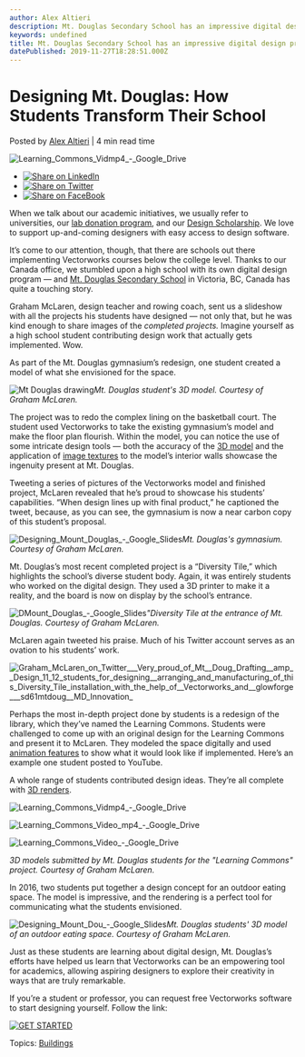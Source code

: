 ```yaml
---
author: Alex Altieri
description: Mt. Douglas Secondary School has an impressive digital design program. Their students use Vectorworks to model aspects of their school.
keywords: undefined
title: Mt. Douglas Secondary School has an impressive digital design program. Their students use Vectorworks to model aspects of their school. 
datePublished: 2019-11-27T18:28:51.000Z
---
```

  

# Designing Mt. Douglas: How Students Transform Their School

 Posted by [Alex Altieri](https://blog.vectorworks.net/author/alex-altieri) | 4 min read time 

![Learning_Commons_Vidmp4_-_Google_Drive](https://blog.vectorworks.net/hubfs/Blog%20Images/191127_Mt%20Douglas/Learning_Commons_Vidmp4_-_Google_Drive.jpg) 

* [![Share on LinkedIn](https://2659751.fs1.hubspotusercontent-na1.net/hubfs/2659751/michaelDemo/share-LI.png)](http://www.linkedin.com/shareArticle?mini=true&url=https%3A%2F%2Fblog.vectorworks.net%2Fdesigning-mt.-douglas-how-students-transform-their-school)
* [![Share on Twitter](https://2659751.fs1.hubspotusercontent-na1.net/hubfs/2659751/michaelDemo/share-TW.png)](https://www.twitter.com/share?text=Designing%20Mt.%20Douglas:%20How%20Students%20Transform%20Their%20School&url=https%3A%2F%2Fblog.vectorworks.net%2Fdesigning-mt.-douglas-how-students-transform-their-school&via=PMGTweets)
* [![Share on FaceBook](https://2659751.fs1.hubspotusercontent-na1.net/hubfs/2659751/michaelDemo/share-FB.png)](https://www.facebook.com/sharer/sharer.php?u=https%3A%2F%2Fblog.vectorworks.net%2Fdesigning-mt.-douglas-how-students-transform-their-school)

When we talk about our academic initiatives, we usually refer to universities, our [lab donation program](https://www.vectorworks.net/en-US/education?utm%5Fcampaign=blog&utm%5Fmedium=planetvectorworks&utm%5Fsource=intext&utm%5Fcontent=mtdoug112719), and our [Design Scholarship](https://www.vectorworks.net/scholarship/en/about?utm%5Fcampaign=blog&utm%5Fmedium=planetvectorworks&utm%5Fsource=intext&utm%5Fcontent=mtdoug112719). We love to support up-and-coming designers with easy access to design software.

It’s come to our attention, though, that there are schools out there implementing Vectorworks courses below the college level. Thanks to our Canada office, we stumbled upon a high school with its own digital design program — and [Mt. Douglas Secondary School](https://mountdoug.sd61.bc.ca/) in Victoria, BC, Canada has quite a touching story. 

Graham McLaren, design teacher and rowing coach, sent us a slideshow with all the projects his students have designed — not only that, but he was kind enough to share images of the _completed projects._ Imagine yourself as a high school student contributing design work that actually gets implemented. Wow.

As part of the Mt. Douglas gymnasium’s redesign, one student created a model of what she envisioned for the space.

![Mt Douglas drawing](https://blog.vectorworks.net/hs-fs/hubfs/Blog%20Images/191127_Mt%20Douglas/Mt%20Douglas%20drawing.jpg?width=600&name=Mt%20Douglas%20drawing.jpg)_Mt. Douglas student's 3D model. Courtesy of Graham McLaren._

The project was to redo the complex lining on the basketball court. The student used Vectorworks to take the existing gymnasium’s model and make the floor plan flourish. Within the model, you can notice the use of some intricate design tools — both the accuracy of the [3D model](https://university.vectorworks.net/mod/scorm/player.php?a=60&currentorg=articulate%5Frise&scoid=120?utm%5Fcampaign=blog&utm%5Fmedium=planetvectorworks&utm%5Fsource=intext&utm%5Fcontent=mtdoug112719) and the application of [image textures](https://forum.vectorworks.net/index.php?/topic/32142-how-to-use-images-textures-jpegs-for-walls-floors/?utm%5Fcampaign=blog&utm%5Fmedium=planetvectorworks&utm%5Fsource=intext&utm%5Fcontent=mtdoug112719) to the model’s interior walls showcase the ingenuity present at Mt. Douglas.

Tweeting a series of pictures of the Vectorworks model and finished project, McLaren revealed that he’s proud to showcase his students’ capabilities. “When design lines up with final product,” he captioned the tweet, because, as you can see, the gymnasium is now a near carbon copy of this student’s proposal.

![Designing_Mount_Douglas_-_Google_Slides](https://blog.vectorworks.net/hs-fs/hubfs/Blog%20Images/191127_Mt%20Douglas/Designing_Mount_Douglas_-_Google_Slides.jpg?width=600&name=Designing_Mount_Douglas_-_Google_Slides.jpg)_Mt. Douglas's gymnasium. Courtesy of Graham McLaren._

Mt. Douglas’s most recent completed project is a “Diversity Tile,” which highlights the school’s diverse student body. Again, it was entirely students who worked on the digital design. They used a 3D printer to make it a reality, and the board is now on display by the school’s entrance.

![DMount_Douglas_-_Google_Slides](https://blog.vectorworks.net/hs-fs/hubfs/Blog%20Images/191127_Mt%20Douglas/DMount_Douglas_-_Google_Slides.jpg?width=600&name=DMount_Douglas_-_Google_Slides.jpg)_"Diversity Tile at the entrance of Mt. Douglas. Courtesy of Graham McLaren._

McLaren again tweeted his praise. Much of his Twitter account serves as an ovation to his students’ work.

![Graham_McLaren_on_Twitter___Very_proud_of_Mt__Doug_Drafting__amp__Design_11_12_students_for_designing__arranging_and_manufacturing_of_this_Diversity_Tile_installation_with_the_help_of__Vectorworks_and__glowforge___sd61mtdoug__MD_Innovation_](https://blog.vectorworks.net/hs-fs/hubfs/Blog%20Images/191127_Mt%20Douglas/Graham_McLaren_on_Twitter___Very_proud_of_Mt__Doug_Drafting__amp__Design_11_12_students_for_designing__arranging_and_manufacturing_of_this_Diversity_Tile_installation_with_the_help_of__Vectorworks_and__glowforge___sd61mtdoug__MD_Innovation_.jpg?width=594&name=Graham_McLaren_on_Twitter___Very_proud_of_Mt__Doug_Drafting__amp__Design_11_12_students_for_designing__arranging_and_manufacturing_of_this_Diversity_Tile_installation_with_the_help_of__Vectorworks_and__glowforge___sd61mtdoug__MD_Innovation_.jpg)

Perhaps the most in-depth project done by students is a redesign of the library, which they’ve named the Learning Commons. Students were challenged to come up with an original design for the Learning Commons and present it to McLaren. They modeled the space digitally and used [animation features](https://university.vectorworks.net/mod/page/view.php?id=288?utm%5Fcampaign=blog&utm%5Fmedium=planetvectorworks&utm%5Fsource=intext&utm%5Fcontent=mtdoug112719) to show what it would look like if implemented. Here’s an example one student posted to YouTube.

A whole range of students contributed design ideas. They’re all complete with [3D renders](https://university.vectorworks.net/mod/scorm/player.php?a=22&currentorg=articulate%5Frise&scoid=44?utm%5Fcampaign=blog&utm%5Fmedium=planetvectorworks&utm%5Fsource=intext&utm%5Fcontent=mtdoug112719).

![Learning_Commons_Vidmp4_-_Google_Drive](https://blog.vectorworks.net/hs-fs/hubfs/Blog%20Images/191127_Mt%20Douglas/Learning_Commons_Vidmp4_-_Google_Drive.jpg?width=600&name=Learning_Commons_Vidmp4_-_Google_Drive.jpg)

![Learning_Commons_Video_mp4_-_Google_Drive](https://blog.vectorworks.net/hs-fs/hubfs/Blog%20Images/191127_Mt%20Douglas/Learning_Commons_Video_mp4_-_Google_Drive.jpg?width=600&name=Learning_Commons_Video_mp4_-_Google_Drive.jpg)

![Learning_Commons_Video_-_Google_Drive](https://blog.vectorworks.net/hs-fs/hubfs/Blog%20Images/191127_Mt%20Douglas/Learning_Commons_Video_-_Google_Drive.jpg?width=600&name=Learning_Commons_Video_-_Google_Drive.jpg)

_3D models submitted by Mt. Douglas students for the "Learning Commons" project. Courtesy of Graham McLaren._

In 2016, two students put together a design concept for an outdoor eating space. The model is impressive, and the rendering is a perfect tool for communicating what the students envisioned.

![Designing_Mount_Dou_-_Google_Slides](https://blog.vectorworks.net/hs-fs/hubfs/Blog%20Images/191127_Mt%20Douglas/Designing_Mount_Dou_-_Google_Slides.jpg?width=600&name=Designing_Mount_Dou_-_Google_Slides.jpg)_Mt. Douglas students' 3D model of an outdoor eating space. Courtesy of Graham McLaren._

Just as these students are learning about digital design, Mt. Douglas’s efforts have helped us learn that Vectorworks can be an empowering tool for academics, allowing aspiring designers to explore their creativity in ways that are truly remarkable.

If you’re a student or professor, you can request free Vectorworks software to start designing yourself. Follow the link:

[![GET STARTED](https://no-cache.hubspot.com/cta/default/3018241/6ee0a14e-8c49-4201-93aa-7628c3f13fdd.png)](https://cta-redirect.hubspot.com/cta/redirect/3018241/6ee0a14e-8c49-4201-93aa-7628c3f13fdd) 

 Topics: [Buildings](https://blog.vectorworks.net/topic/buildings) 

  